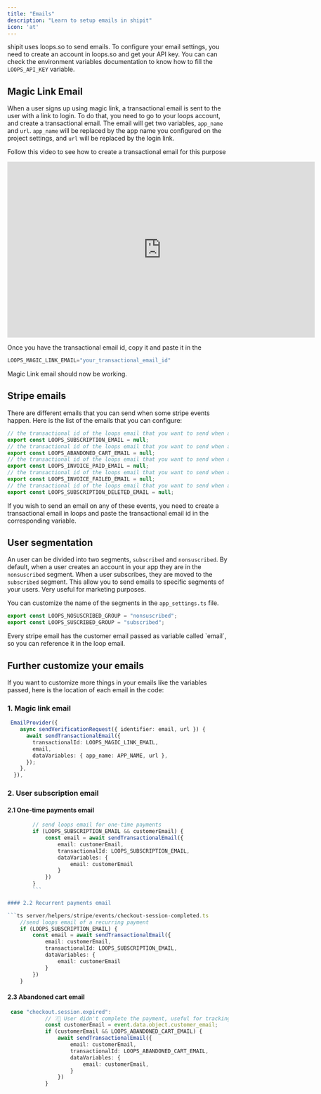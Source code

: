 ```yaml
---
title: "Emails"
description: "Learn to setup emails in shipit"
icon: 'at'
---
```


shipit uses loops.so to send emails. To configure your email settings, you need to create an account in loops.so and get your API key.
You can can check the environment variables documentation to know how to fill the `LOOPS_API_KEY` variable.

## Magic Link Email
When a user signs up using magic link, a transactional email is sent to the user with a link to login.
To do that, you need to go to your loops account, and create a transactional email.
The email will get two variables, `app_name` and `url`.
`app_name` will be replaced by the app name you configured on the project settings, and `url` will be replaced by the login link.

Follow this video to see how to create a transactional email for this purpose

<iframe width="700" height="400" src="https://www.loom.com/embed/502a3bd8e96440efbcd5157f430e5aa6?sid=93bd33d3-c326-4b4a-abcc-d4b1432d0b08"
frameborder="0" webkitallowfullscreen mozallowfullscreen allowfullscreen >
</iframe>

Once you have the transactional email id, copy it and paste it in the 

```ts src/app_settings.ts
LOOPS_MAGIC_LINK_EMAIL="your_transactional_email_id"
```
Magic Link email should now be working.

## Stripe emails

There are different emails that you can send when some stripe events happen. Here is the list of the emails that you can configure:

```ts src/app_settings.ts
// the transactional id of the loops email that you want to send when a user subscribes (let this null if you don't want to send an email when a user subscribes)
export const LOOPS_SUBSCRIPTION_EMAIL = null;
// the transactional id of the loops email that you want to send when a user abandons a cart (let this null if you don't want to send an email when a user abandons a cart)
export const LOOPS_ABANDONED_CART_EMAIL = null;
// the transactional id of the loops email that you want to send when a user invoice is paid (recurrent payment) (let this null if you don't want to send an email when a user invoice is paid
export const LOOPS_INVOICE_PAID_EMAIL = null;
// the transactional id of the loops email that you want to send when a user invoice payment fails (recurrent payment) (let this null if you don't want to send an email when a user invoice payment fails
export const LOOPS_INVOICE_FAILED_EMAIL = null;
// the transactional id of the loops email that you want to send when a user subscription is deleted (let this null if you don't want to send an email when a user subscription is deleted
export const LOOPS_SUBSCRIPTION_DELETED_EMAIL = null;
```

If you wish to send an email on any of these events, you need to create a transactional email in loops and paste the transactional email id in the corresponding variable.

## User segmentation

An user can be divided into two segments, `subscribed` and `nonsuscribed`. 
By default, when a user creates an account in your app they are in the `nonsuscribed` segment.
When a user subscribes, they are moved to the `subscribed` segment.
This allow you to send emails to specific segments of your users. Very useful for marketing purposes.

You can customize the name of the segments in the `app_settings.ts` file.

```ts src/app_settings.ts
export const LOOPS_NOSUSCRIBED_GROUP = "nonsuscribed";
export const LOOPS_SUSCRIBED_GROUP = "subscribed";
```

<Tip>
Every stripe email has the customer email passed as variable called `email`, so you can reference it in the loop email.
</Tip>

## Further customize your emails
If you want to customize more things in your emails like the variables passed, here is the location of each email in the code:

### 1. Magic link email
```ts src/server/auth/providers.ts
 EmailProvider({
    async sendVerificationRequest({ identifier: email, url }) {
      await sendTransactionalEmail({
        transactionalId: LOOPS_MAGIC_LINK_EMAIL,
        email,
        dataVariables: { app_name: APP_NAME, url },
      });
    },
  }),
```
### 2. User subscription email
#### 2.1 One-time payments email 

```ts server/helpers/stripe/events/checkout-session-completed.ts
        // send loops email for one-time payments
        if (LOOPS_SUBSCRIPTION_EMAIL && customerEmail) {
            const email = await sendTransactionalEmail({
                email: customerEmail,
                transactionalId: LOOPS_SUBSCRIPTION_EMAIL,
                dataVariables: {
                    email: customerEmail
                }
            })
        }
        ```

#### 2.2 Recurrent payments email

```ts server/helpers/stripe/events/checkout-session-completed.ts
    //send loops email of a recurring payment
    if (LOOPS_SUBSCRIPTION_EMAIL) {
        const email = await sendTransactionalEmail({
            email: customerEmail,
            transactionalId: LOOPS_SUBSCRIPTION_EMAIL,
            dataVariables: {
                email: customerEmail
            }
        })
    }
```

#### 2.3 Abandoned cart email
```ts src/app/api/webhooks/stripe.ts
 case "checkout.session.expired":
            // ❔🛒 User didn't complete the payment, useful for tracking abandoned carts
            const customerEmail = event.data.object.customer_email;
            if (customerEmail && LOOPS_ABANDONED_CART_EMAIL) {
                await sendTransactionalEmail({
                    email: customerEmail,
                    transactionalId: LOOPS_ABANDONED_CART_EMAIL,
                    dataVariables: {
                        email: customerEmail,
                    }
                })
            }
 ```

